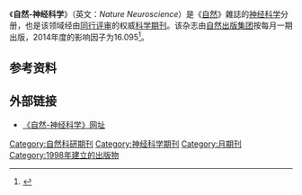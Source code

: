 {{Infobox journal
|title=自然-神经科学
|native_title=Nature Neuroscience
|discipline=[[神经科学|神经科学]]
|language=[[英语|英语]]
|publisher=[[自然出版集团|自然出版集团]]
|country=[[英國|英國]]
|frequency = 月刊
| cover         = Nature Neuroscience.gif
| editor        =
| peer-reviewed =
| abbreviation  = Nat. Neurosci.
| history       = 1998–現在
| openaccess    =
| license       =
| impact        = 17.839
| impact-year   = 2016
| website       = http://www.nature.com/neuro/
| link1         = 
| link1-name    = 
| link2         =
| link2-name    =
| atom          =
| JSTOR         =
| OCLC          = 38213290
| LCCN          = 98657741
| CODEN         = NANEFN
| ISSN          = 1097-6256
| eISSN         = 1546-1726
}}
《'''自然-神经科学'''》（英文：''Nature Neuroscience''）是《[[自然_(雜誌)|自然]]》雜誌的[[神经科学|神经科学]]分册，也是该领域经由[[同行评审|同行评审]]的权威[[科学期刊|科学期刊]]。该杂志由[[自然出版集团|自然出版集团]]按每月一期出版，2014年度的影响因子为16.095<ref name=WoS>{{cite book |year=2015 |chapter=Nature Neuroscience |title=2014 Journal Citation Reports |publisher=[[汤森路透|Thomson Reuters]] |edition=Science |series=Web of Science |postscript=.}}</ref>。

== 参考资料 ==
{{Reflist}}

== 外部链接 ==
* [http://www.nature.com/neuro 《自然-神经科学》网址]

{{Pub-stub}}

[[Category:自然科研期刊|Category:自然科研期刊]]
[[Category:神经科学期刊|Category:神经科学期刊]]
[[Category:月期刊|Category:月期刊]]
[[Category:1998年建立的出版物|Category:1998年建立的出版物]]